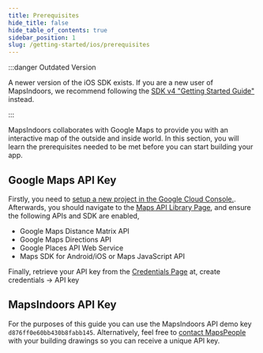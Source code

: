 ```yaml
---
title: Prerequisites
hide_title: false
hide_table_of_contents: true
sidebar_position: 1
slug: /getting-started/ios/prerequisites
---
```


:::danger Outdated Version

A newer version of the iOS SDK exists. If you are a new user of MapsIndoors, we recommend following the [SDK v4 "Getting Started Guide"](/getting-started/ios/v4/) instead. 

:::


MapsIndoors collaborates with Google Maps to provide you with an interactive map of the outside and inside world. In this section, you will learn the prerequisites needed to be met before you can start building your app.

## Google Maps API Key

Firstly, you need to [setup a new project in the Google Cloud Console.](https://developers.google.com/maps/gmp-get-started). Afterwards, you should navigate to the [Maps API Library Page](https://console.cloud.google.com/apis/library?filter=category:maps), and ensure the following APIs and SDK are enabled,

* Google Maps Distance Matrix API
* Google Maps Directions API
* Google Places API Web Service  
* Maps SDK for Android/iOS or Maps JavaScript API

Finally, retrieve your API key from the [Credentials Page](https://console.cloud.google.com/project/_/apiui/credential) at, create credentials -> API key

## MapsIndoors API Key

For the purposes of this guide you can use the MapsIndoors API demo key `d876ff0e60bb430b8fabb145`. Alternatively, feel free to [contact MapsPeople](https://resources.mapspeople.com/contact-us) with your building drawings so you can receive a unique API key.
